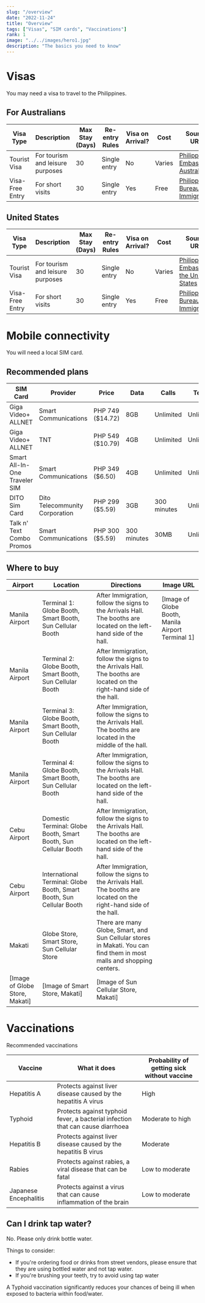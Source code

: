 ```yaml
---
slug: "/overview"
date: "2022-11-24"
title: "Overview"
tags: ["Visas", "SIM cards", "Vaccinations"]
rank: 1
image: "../../images/hero1.jpg"
description: "The basics you need to know"
---
```


# Visas

You may need a visa to travel to the Philippines. 

## For Australians

| Visa Type               | Description                      | Max Stay (Days) | Re-entry Rules | Visa on Arrival? | Cost  | Source URL                                                             |
|-------------------------|----------------------------------|-----------------|----------------|------------------|-------|------------------------------------------------------------------------|
| Tourist Visa            | For tourism and leisure purposes | 30              | Single entry   | No               | Varies| [Philippine Embassy in Australia](https://www.philembassy.org.au/)      |
| Visa-Free Entry         | For short visits                 | 30              | Single entry   | Yes              | Free  | [Philippine Bureau of Immigration](https://www.immigration.gov.ph/)     |

## United States 

| Visa Type               | Description                      | Max Stay (Days) | Re-entry Rules | Visa on Arrival? | Cost  | Source URL                                                             |
|-------------------------|----------------------------------|-----------------|----------------|------------------|-------|------------------------------------------------------------------------|
| Tourist Visa            | For tourism and leisure purposes | 30              | Single entry   | No               | Varies| [Philippine Embassy in the United States](https://www.philippineembassy-usa.org/) |
| Visa-Free Entry         | For short visits                 | 30              | Single entry   | Yes              | Free  | [Philippine Bureau of Immigration](https://www.immigration.gov.ph/)     |

# Mobile connectivity

You will need a local SIM card. 

## Recommended plans

| SIM Card | Provider | Price | Data | Calls | Texts | Validity |
|---|---|---|---|---|---|---|
| Giga Video+ ALLNET | Smart Communications | PHP 749 ($14.72) | 8GB | Unlimited | Unlimited | 30 days |
| Giga Video+ ALLNET | TNT | PHP 549 ($10.79) | 4GB | Unlimited | Unlimited | 30 days |
| Smart All-In-One Traveler SIM | Smart Communications | PHP 349 ($6.50) | 4GB | Unlimited | Unlimited | 7 days |
| DITO Sim Card | Dito Telecommunity Corporation | PHP 299 ($5.59) | 3GB | 300 minutes | Unlimited | 30 days |
| Talk n' Text Combo Promos | Smart Communications | PHP 300 ($5.59) | 300 minutes | 30MB | Unlimited | 30 days |

## Where to buy

| Airport | Location | Directions | Image URL |
|---|---|---|---|
| Manila Airport | Terminal 1: Globe Booth, Smart Booth, Sun Cellular Booth | After Immigration, follow the signs to the Arrivals Hall. The booths are located on the left-hand side of the hall. | [Image of Globe Booth, Manila Airport Terminal 1] |
| Manila Airport | Terminal 2: Globe Booth, Smart Booth, Sun Cellular Booth | After Immigration, follow the signs to the Arrivals Hall. The booths are located on the right-hand side of the hall. |
| Manila Airport | Terminal 3: Globe Booth, Smart Booth, Sun Cellular Booth | After Immigration, follow the signs to the Arrivals Hall. The booths are located in the middle of the hall. |
| Manila Airport | Terminal 4: Globe Booth, Smart Booth, Sun Cellular Booth | After Immigration, follow the signs to the Arrivals Hall. The booths are located on the left-hand side of the hall. |
| Cebu Airport | Domestic Terminal: Globe Booth, Smart Booth, Sun Cellular Booth | After Immigration, follow the signs to the Arrivals Hall. The booths are located on the left-hand side of the hall. |
| Cebu Airport | International Terminal: Globe Booth, Smart Booth, Sun Cellular Booth | After Immigration, follow the signs to the Arrivals Hall. The booths are located on the right-hand side of the hall. |
| Makati | Globe Store, Smart Store, Sun Cellular Store | There are many Globe, Smart, and Sun Cellular stores in Makati. You can find them in most malls and shopping centers. |
[Image of Globe Store, Makati] | [Image of Smart Store, Makati] | [Image of Sun Cellular Store, Makati] |


# Vaccinations

Recommended vaccinations

| Vaccine | What it does | Probability of getting sick without vaccine |
|---|---|---|
| Hepatitis A | Protects against liver disease caused by the hepatitis A virus | High |
| Typhoid | Protects against typhoid fever, a bacterial infection that can cause diarrhoea | Moderate to high |
| Hepatitis B | Protects against liver disease caused by the hepatitis B virus | Moderate |
| Rabies | Protects against rabies, a viral disease that can be fatal | Low to moderate |
| Japanese Encephalitis | Protects against a virus that can cause inflammation of the brain | Low to moderate |

## Can I drink tap water?

No. Please only drink bottle water. 

Things to consider: 

- If you're ordering food or drinks from street vendors, please ensure that they are using bottled water and not tap water. 
- If you're brushing your teeth, try to avoid using tap water

A Typhoid vaccination significantly reduces your chances of being ill when exposed to bacteria within food/water.
